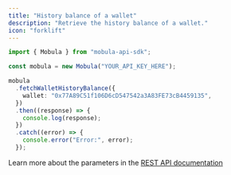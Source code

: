 ```yaml
---
title: "History balance of a wallet"
description: "Retrieve the history balance of a wallet."
icon: "forklift"
---
```


```typescript
import { Mobula } from "mobula-api-sdk";

const mobula = new Mobula("YOUR_API_KEY_HERE");

mobula
  .fetchWalletHistoryBalance({
    wallet: "0x77A89C51f106D6cD547542a3A83FE73cB4459135",
  })
  .then((response) => {
    console.log(response);
  })
  .catch((error) => {
    console.error("Error:", error);
  });
```

Learn more about the parameters in the [REST API documentation](/api-reference/endpoint/wallet-history)
